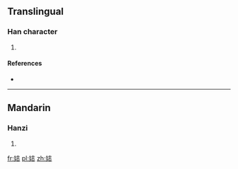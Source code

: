 ==Translingual==

===Han character===
{{Han char|rn=38|rad=女|as=07|sn=10|four=|canj=女土心 (VGP)|ids=⿰[[女]][[志]]}}

# {{defn|Han|sort=女07}}

====References====
* {{Han ref|kx=0263.040|dkj=06325|hdz=21049.120|uh=5A21|ud=23073}}

----

==Mandarin==

===Hanzi===
{{cmn-hanzi|pin=[[zhì]] ([[zhi4]])|wg=chih<sup>4</sup>}}

# {{defn|lang=cmn|sort=女07}}

[[fr:娡]]
[[pl:娡]]
[[zh:娡]]